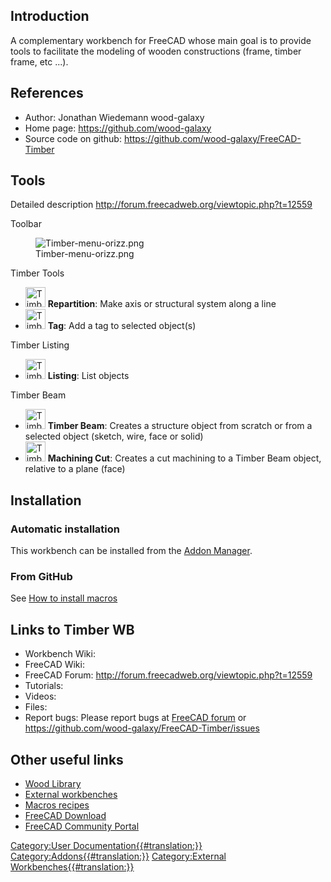 <languages/>
<translate>
<!--T:1-->
{{VeryImportantMessage|This workbench is no longer developed or maintained.}}

==Introduction== <!--T:2-->

</translate>
{{TOCright}}
<translate>

<!--T:3-->
A complementary workbench for FreeCAD whose main goal is to provide tools to facilitate the modeling of wooden constructions (frame, timber frame, etc ...).

==References== <!--T:4-->

<!--T:5-->
* Author: Jonathan Wiedemann wood-galaxy
* Home page: https://github.com/wood-galaxy
* Source code on github: https://github.com/wood-galaxy/FreeCAD-Timber

==Tools== <!--T:6-->

<!--T:7-->
Detailed description http://forum.freecadweb.org/viewtopic.php?t=12559

<!--T:8-->
Toolbar

<!--T:9-->
[[Image:Timber-menu-orizz.png]]

<!--T:10-->
Timber Tools
* [[Image:Timber-Repartition.svg|32px]] '''Repartition''': Make axis or structural system along a line
* [[Image:Timber-Tag.svg|32px]] '''Tag''': Add a tag to selected object(s)

<!--T:11-->
Timber Listing
* [[Image:Timber-Listing.svg|32px]] '''Listing''': List objects

<!--T:12-->
Timber Beam
* [[Image:Timber-Beam.svg|32px]] '''Timber Beam''': Creates a structure object from scratch or from a selected object (sketch, wire, face or solid)
* [[Image:Timber-MachiningCut.svg|32px]] '''Machining Cut''': Creates a cut machining to a Timber Beam object, relative to a plane (face)

==Installation== <!--T:14-->

===Automatic installation=== <!--T:15-->

<!--T:16-->
This workbench can be installed from the [[Std_AddonMgr|Addon Manager]].

===From GitHub=== <!--T:17-->

<!--T:18-->
See [[How_to_install_macros|How to install macros]]

==Links to Timber WB== <!--T:19-->

<!--T:20-->
* Workbench Wiki: 
* FreeCAD Wiki:
* FreeCAD Forum: http://forum.freecadweb.org/viewtopic.php?t=12559
* Tutorials: 
* Videos:  
* Files: 
* Report bugs: Please report bugs at [http://forum.freecadweb.org/index.php FreeCAD forum] or https://github.com/wood-galaxy/FreeCAD-Timber/issues

==Other useful links== <!--T:21-->

<!--T:22-->
* [https://github.com/wood-galaxy/FC-Library Wood Library]
* [[External_workbenches|External workbenches]]
* [[Macros_recipes|Macros recipes]]
* [[Download|FreeCAD Download]]
* [[FreeCAD_Community_Portal|FreeCAD Community Portal]]


</translate>
[[Category:User Documentation{{#translation:}}]]
[[Category:Addons{{#translation:}}]]
[[Category:External Workbenches{{#translation:}}]]